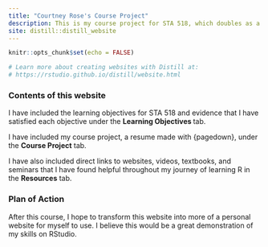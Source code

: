 ```yaml
---
title: "Courtney Rose's Course Project"
description: This is my course project for STA 518, which doubles as a personal website for myself.
site: distill::distill_website
---
```


```r
knitr::opts_chunk$set(echo = FALSE)

# Learn more about creating websites with Distill at:
# https://rstudio.github.io/distill/website.html

```
 
### Contents of this website

I have included the learning objectives for STA 518 and evidence that I have satisfied each objective under the **Learning Objectives ** tab. 

I have included my course project, a resume made with {pagedown}, under the **Course Project** tab. 

I have also included direct links to websites, videos, textbooks, and seminars that I have found helpful throughout my journey of learning R in the **Resources** tab. 

### Plan of Action

After this course, I hope to transform this website into more of a personal website for myself to use. I believe this would be a great demonstration of my skills on RStudio.
